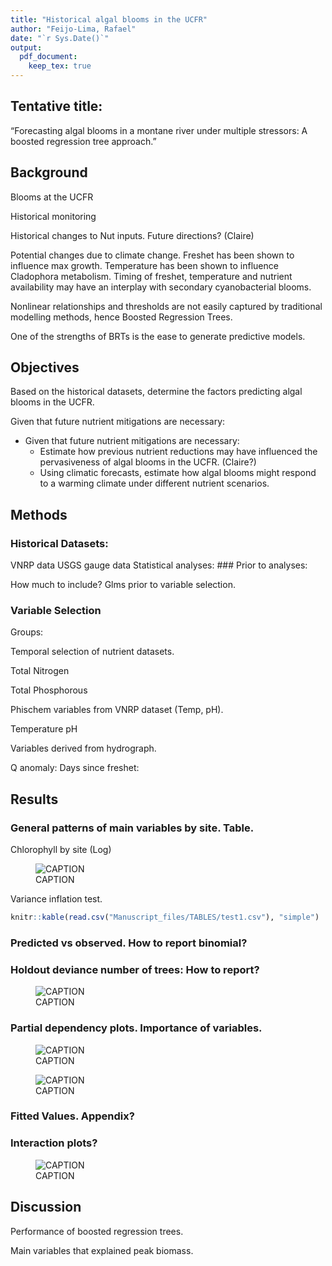 ```yaml
---
title: "Historical algal blooms in the UCFR"
author: "Feijo-Lima, Rafael"
date: "`r Sys.Date()`"
output: 
  pdf_document:
    keep_tex: true
---
```


## Tentative title: 
“Forecasting algal blooms in a montane river under multiple stressors: A boosted regression tree approach.”

## Background

Blooms at the UCFR

Historical monitoring

Historical changes to Nut inputs. Future directions? (Claire) 

Potential changes due to climate change. Freshet has been shown to influence max growth. Temperature has been shown to influence Cladophora metabolism. Timing of freshet, temperature 
and nutrient availability may have an interplay with secondary cyanobacterial blooms. 

Nonlinear relationships and thresholds are not easily captured by traditional modelling methods, hence Boosted Regression Trees.

One of the strengths of BRTs is the ease to generate predictive models.

## Objectives

Based on the historical datasets, determine the factors predicting algal blooms in the UCFR.

Given that future nutrient mitigations are necessary:

 
* Given that future nutrient mitigations are necessary:
    + Estimate how previous nutrient reductions may have influenced the pervasiveness of algal blooms in the UCFR. (Claire?)
    + Using climatic forecasts, estimate how algal blooms might respond to a warming climate under different nutrient scenarios.
       

## Methods

### Historical Datasets:
VNRP data
USGS gauge data
Statistical analyses:
### Prior to analyses:

How much to include? Glms prior to variable selection. 

### Variable Selection 

Groups:

Temporal selection of nutrient datasets. 

Total Nitrogen

Total Phosphorous

Phischem variables from VNRP dataset (Temp, pH).

Temperature
pH

Variables derived from hydrograph.  

Q anomaly:
Days since freshet:

## Results

### General patterns of main variables by site. Table. 

Chlorophyll by site (Log)

![CAPTION](Manuscript_files/FIGURES/test.png)


Variance inflation test. 

```r
knitr::kable(read.csv("Manuscript_files/TABLES/test1.csv"), "simple")
```

### Predicted vs observed. How to report binomial?

### Holdout deviance number of trees: How to report?

![CAPTION](Manuscript_files/FIGURES/Holdout_Dev.png)

### Partial dependency plots. Importance of variables.

![CAPTION](Manuscript_files/FIGURES/Part_Dep_SS.png)

![CAPTION](Manuscript_files/FIGURES/Part_Dep_BNB.png)

### Fitted Values. Appendix?



### Interaction plots?

![CAPTION](Manuscript_files/FIGURES/Interaction_Plots.png)

## Discussion

Performance of boosted regression trees.

Main variables that explained peak biomass.


